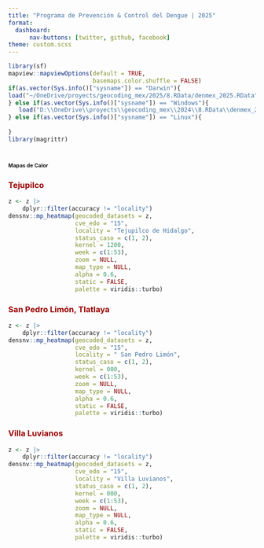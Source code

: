 ```yaml
---
title: "Programa de Prevención & Control del Dengue | 2025"
format: 
  dashboard:
      nav-buttons: [twitter, github, facebook]
theme: custom.scss
---
```


```r
library(sf)
mapview::mapviewOptions(default = TRUE,
                        basemaps.color.shuffle = FALSE)
if(as.vector(Sys.info()["sysname"]) == "Darwin"){
load("~/OneDrive/proyects/geocoding_mex/2025/8.RData/denmex_2025.RData")
} else if(as.vector(Sys.info()["sysname"]) == "Windows"){
   load("D:\\OneDrive\\proyects\\geocoding_mex\\2024\\8.RData\\denmex_2024.RData")
} else if(as.vector(Sys.info()["sysname"]) == "Linux"){
    
}
library(magrittr)
```



# [**Mapas de Calor**]{style="font-size:8pt"}

::: panel-tabset



### [**Tejupilco**]{style="color:#990000"}

```r
z <- z |>
    dplyr::filter(accuracy != "locality")
densnv::mp_heatmap(geocoded_datasets = z,
                   cve_edo = "15",
                   locality = "Tejupilco de Hidalgo",
                   status_caso = c(1, 2),
                   kernel = 1200,
                   week = c(1:53),
                   zoom = NULL,
                   map_type = NULL,
                   alpha = 0.6,
                   static = FALSE,
                   palette = viridis::turbo)
```



### [**San Pedro Limón, Tlatlaya**]{style="color:#990000"}

```r
z <- z |>
    dplyr::filter(accuracy != "locality")
densnv::mp_heatmap(geocoded_datasets = z,
                   cve_edo = "15",
                   locality = " San Pedro Limón",
                   status_caso = c(1, 2),
                   kernel = 000,
                   week = c(1:53),
                   zoom = NULL,
                   map_type = NULL,
                   alpha = 0.6,
                   static = FALSE,
                   palette = viridis::turbo)
```


### [**Villa Luvianos**]{style="color:#990000"}

```r
z <- z |>
    dplyr::filter(accuracy != "locality")
densnv::mp_heatmap(geocoded_datasets = z,
                   cve_edo = "15",
                   locality = "Villa Luvianos",
                   status_caso = c(1, 2),
                   kernel = 000,
                   week = c(1:53),
                   zoom = NULL,
                   map_type = NULL,
                   alpha = 0.6,
                   static = FALSE,
                   palette = viridis::turbo)
```



:::

